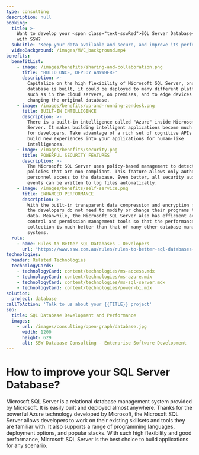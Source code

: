 ```yaml
---
type: consulting
description: null
booking:
  title: >-
    Want to develop your <span class="text-sswRed">SQL Server Database</span>
    with SSW?
  subTitle: 'Keep your data available and secure, and improve its performance.'
  videoBackground: /images/MVC_background.mp4
benefits:
  benefitList:
    - image: /images/benefits/sharing-and-collaboration.png
      title: 'BUILD ONCE, DEPLOY ANYWHERE'
      description: >-
        Capitalize on the high flexibility of Microsoft SQL Server, once the
        database is built, it could be deployed to many different platforms,
        such as in the cloud servers, on premises, and to edge devices without
        changing the original database.
    - image: /images/benefits/up-and-running-zendesk.png
      title: BUILT-IN INTELLIGENCE
      description: >-
        There is a built-in intelligence called "Azure" inside Microsoft SQL
        Server. It makes building intelligent applications become much easier
        for developers. Take advantage of a rich set of cognitive APIs to easily
        build new experiences into your applications for human-like
        intelligences.
    - image: /images/benefits/security.png
      title: POWERFUL SECURITY FEATURES
      description: >-
        The Microsoft SQL Server uses policy-based management to detect security
        policies that are non-compliant. This feature allows only authorized
        personnel access to the database. Even better, all security audits and
        events can be written to log files automatically.
    - image: /images/benefits/self-service.png
      title: ENHANCED PERFORMANCE
      description: >-
        With the built-in transparent data compression and encryption features,
        the developers do not need to modify or change their programs to encrypt
        data. Meanwhile, the Microsoft SQL Server also has efficient access
        control and permission management tools so that the performance of data
        collection is much better than that of many other database management
        systems.
  rule:
    - name: Rules to Better SQL Databases - Developers
      url: "https://www.ssw.com.au/rules/rules-to-better-sql-databases-developers"
technologies:
  header: Related Technologies
  technologyCards:
    - technologyCard: content/technologies/ms-access.mdx
    - technologyCard: content/technologies/ms-azure.mdx
    - technologyCard: content/technologies/ms-sql-server.mdx
    - technologyCard: content/technologies/power-bi.mdx
solution:
  project: database
callToAction: 'Talk to us about your {{TITLE}} project'
seo:
  title: SQL Database Development and Performance
  images:
    - url: /images/consulting/open-graph/database.jpg
      width: 1200
      height: 629
      alt: SSW Database Consulting - Enterprise Software Development
---
```


# How to improve your **SQL Server Database**?

<VideoEmbed url="https://www.youtube.com/watch?v=fnLk-I2Xl1I" />

Microsoft SQL Server is a relational database management system provided by Microsoft. It is easily built and deployed almost anywhere. Thanks for the powerful Azure technology developed by Microsoft, the Microsoft SQL Server allows developers to work on their existing skillsets and tools they are familiar with. It also supports a range of programming languages, deployment options, and popular stacks. With such high flexibility and good performance, Microsoft SQL Server is the best choice to build applications for any scenario.
